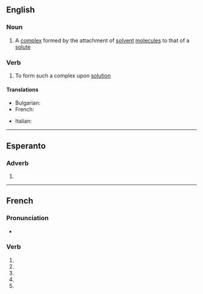 {{also|solvaté}}

==English==

===Noun===
{{en-noun}}

# {{lb|en|chemistry}} A [[complex]] formed by the attachment of [[solvent]] [[molecule]]s to that of a [[solute]]

===Verb===
{{en-verb}}

# {{lb|en|chemistry}} To form such a complex upon [[solution]]

====Translations====
{{trans-top|chemistry: to form a solvate}}
* Bulgarian: {{t|bg|солватирам}}
* French: {{t+|fr|solvater}}
{{trans-mid}}
* Italian: {{t+|it|solvatare}}
{{trans-bottom}}

----

==Esperanto==

===Adverb===
{{eo-part}}

# {{eo-form of|solv|ate}}

----

==French==

===Pronunciation===
* {{homophones|fr|solvatent|solvates}}

===Verb===
{{head|fr|verb form}}

# {{inflection of|fr|solvater||1|s|pres|indc}}
# {{inflection of|fr|solvater||3|s|pres|indc}}
# {{inflection of|fr|solvater||1|s|pres|subj}}
# {{inflection of|fr|solvater||3|s|pres|subj}}
# {{inflection of|fr|solvater||2|s|impr}}
